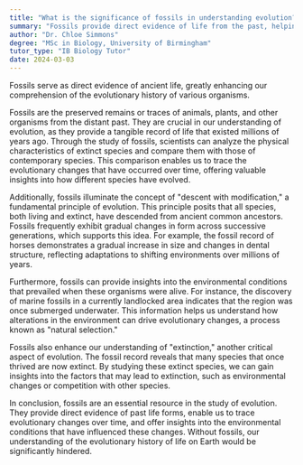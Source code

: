 ```yaml
---
title: "What is the significance of fossils in understanding evolution?"
summary: "Fossils provide direct evidence of life from the past, helping us understand the evolutionary history of organisms."
author: "Dr. Chloe Simmons"
degree: "MSc in Biology, University of Birmingham"
tutor_type: "IB Biology Tutor"
date: 2024-03-03
---
```


Fossils serve as direct evidence of ancient life, greatly enhancing our comprehension of the evolutionary history of various organisms.

Fossils are the preserved remains or traces of animals, plants, and other organisms from the distant past. They are crucial in our understanding of evolution, as they provide a tangible record of life that existed millions of years ago. Through the study of fossils, scientists can analyze the physical characteristics of extinct species and compare them with those of contemporary species. This comparison enables us to trace the evolutionary changes that have occurred over time, offering valuable insights into how different species have evolved.

Additionally, fossils illuminate the concept of "descent with modification," a fundamental principle of evolution. This principle posits that all species, both living and extinct, have descended from ancient common ancestors. Fossils frequently exhibit gradual changes in form across successive generations, which supports this idea. For example, the fossil record of horses demonstrates a gradual increase in size and changes in dental structure, reflecting adaptations to shifting environments over millions of years.

Furthermore, fossils can provide insights into the environmental conditions that prevailed when these organisms were alive. For instance, the discovery of marine fossils in a currently landlocked area indicates that the region was once submerged underwater. This information helps us understand how alterations in the environment can drive evolutionary changes, a process known as "natural selection."

Fossils also enhance our understanding of "extinction," another critical aspect of evolution. The fossil record reveals that many species that once thrived are now extinct. By studying these extinct species, we can gain insights into the factors that may lead to extinction, such as environmental changes or competition with other species.

In conclusion, fossils are an essential resource in the study of evolution. They provide direct evidence of past life forms, enable us to trace evolutionary changes over time, and offer insights into the environmental conditions that have influenced these changes. Without fossils, our understanding of the evolutionary history of life on Earth would be significantly hindered.
    